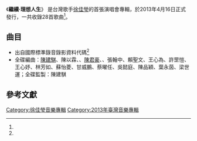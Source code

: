 {{NoteTA
|1=zh-cn:数字;zh-tw:數位;zh-hk:數碼;
|2=zh-cn:作词;zh-tw:作詞;zh-hk:填詞;
}}
{{Infobox album
| name       = 繼續‧理想人生
| type       = 演唱會專輯
| artist     = [[徐佳瑩|徐佳瑩]]
| cover      = 繼續·理想人生.jpg
| alt        =
| released   = 2013年4月16日<ref name="fiveMusic">[http://www.5music.com.tw/CDList-C.asp?cdno=434415678509 徐佳瑩『繼續‧理想人生』 - 五大唱片] FIVEMUSIC. {{zh-tw}}</ref>
| format     = [[CD|CD]]、[[數位音樂下載|數位音樂下載]]
| recorded   = 2013年<ref name="isrc">[http://isrc.ncl.edu.tw/music_view.aspx?item=12330 徐佳瑩『繼續‧理想人生』 - 國際標準錄音錄影資料代碼查詢系統] {{Webarchive|url=https://web.archive.org/web/20180910131430/http://isrc.ncl.edu.tw/music_view.aspx?item=12330 |date=2018年9月10號 }} ISRC. {{zh-tw}}</ref>
| venue      =
| studio     =
| genre      = [[華語流行音樂|華語流行音樂]]
| length     = {{Duration|m=118|s=15}}
| label      = [[亞神音樂娛樂|亞神音樂娛樂]]<ref name="isrc" />
| producer   = [[陳建騏|陳建騏]]
| reviews    =
| prev_title = [[理想人生|理想人生]]
| prev_year  = 2012
| next_title = [[尋人啟事_(專輯)|尋人啟事]]
| next_year  = 2014
| misc = {{Extra chronology
 | artist     = [[徐佳莹|徐佳莹]]演唱会专辑
 | type       = 演唱会专辑
 | prev_title =
 | prev_year  =
 | title      = 继续·理想人生
 | year       = 2013
 | next_title = [[日全蚀_(专辑)|日全蚀]]
 | next_year  = 2016
}}
}}
《'''繼續‧理想人生'''》 是台灣歌手[[徐佳瑩|徐佳瑩]]的首張演唱會專輯，於2013年4月16日正式發行，一共收錄28首歌曲<ref name="fiveMusic" />。

==曲目==
* 出自國際標準錄音錄影資料代碼<ref name="isrc" />
* 全碟編曲：[[陳建騏|陳建騏]]、陳以霖、{{ly|韓立康}}、[[陳君豪|陳君豪]]、{{ly|黃少雍}}、張翰中、賴聖文、王心為、許罡愷、王心妤、林芳如、蘇怡菱、甘威鵬、蔡曜任、吳懿庭、陳品穎、葉永茵、梁世運；全碟監製：陳建騏
{{Tracklist
| headline = Disc 1
| total_length = 57:43

| all_position = below
| all_writing = [[徐佳瑩|徐佳瑩]]
| all_note = except

| title1 = Opening＋極限
| note1 = 作詞：徐佳瑩、[[葛大為|葛大為]]
| length1 = 5:21

| title2 = 圓舞曲
| length2 = 4:14

| title3 = 失落沙洲
| length3 = 5:12

| title4 = 哼情歌
| length4 = 5:21

| title5 = 你敢不敢
| note5 = 作詞：葛大為
| length5 = 3:49

| title6 = 調色盤
| length6 = 4:03

| title7 = 旅行的意義
| note7 = 詞曲、原唱：[[陳綺貞|陳綺貞]]
| length7 = 3:49

| title8 = 喜歡你
| note8 = 詞曲：[[梁文福|梁文福]]；原唱：[[陳潔儀_(新加坡)|陳潔儀]]
| length8 = 3:46

| title9 = 翻滾吧！我的寶貝
| length9 = 3:30

| title10 = 不怕慶祝
| length10 = 4:41

| title11 = 懼高症
| note11 = 作詞：葛大為
| length11 = 4:22

| title12 = 一樣的月光
| length12 = 3:59

| title13 = 迪斯可
| length13 = 5:36
}}

{{Tracklist
| headline = Disc 2
| total_length = 60:35

| title14 = {{ly|女爵 (歌曲)|女爵 (歌)|女爵}}
| note14 = 原唱：[[楊乃文|楊乃文]]
| music14 = 吳青峰
| lyrics14 = [[吳青峰|吳青峰]]
| length14 = 4:35

| title15 = 管他什麼音樂
| note15 = 原唱：[[范曉萱|范曉萱]]
| music15 = 范曉萱、金木義則
| lyrics15 = [[何啟弘|何啟弘]]
| length15 = 3:39

| title16 = 奔
| note16 = 原唱：[[孫燕姿|孫燕姿]]
| music16 = [[李偲菘|李偲菘]]
| lyrics16 = 天天
| length16 = 4:08

| title17 = 消滅
| note17 = 原唱：[[莫文蔚|莫文蔚]]
| music17 = 大張偉
| lyrics17 = [[大張偉|大張偉]]
| length17 = 2:36

| title18 = 不要亂說
| note18 = 原唱：[[張惠妹|張惠妹]]
| music18 = 王宏恩
| lyrics18 = [[王宏恩|王宏恩]]、{{ly|鄔裕康}}
| length18 = 3:28

| title19 = 辣椒
| music19 = 徐佳瑩
| lyrics19 = 徐佳瑩
| length19 = 4:47

| title20 = 綠洲
| music20 = 徐佳瑩
| lyrics20 = 徐佳瑩、葛大為
| length20 = 3:52

| title21 = 想自由
| note21 = 原唱：[[林宥嘉|林宥嘉]]
| music21 = [[鄭楠|鄭楠]]
| lyrics21 = [[姚若龍|姚若龍]]
| length21 = 4:03

| title22 = 夜盲症
| note22 = 原唱：[[蔡健雅|蔡健雅]]
| music22 = 蔡健雅
| lyrics22 = [[小寒_(填詞人)|小寒]]
| length22 = 3:52

| title23 = {{ly|不難}}
| music23 = 徐佳瑩
| lyrics23 = 葛大為
| length23 = 4:50

| title24 = 出口
| music24 = 徐佳瑩
| lyrics24 = 徐佳瑩
| length24 = 3:03

| title25 = 香水
| music25 = 徐佳瑩
| lyrics25 = 徐佳瑩
| length25 = 3:23

| title26 = 拉拉隊
| music26 = 徐佳瑩
| lyrics26 = 徐佳瑩、葛大為
| length26 = 3:49

| title27 = 身騎白馬
| music27 = 徐佳瑩、[[蘇通達|蘇通達]]
| lyrics27 = 徐佳瑩
| length27 = 5:07

| title28 = 理想人生
| music28 = 徐佳瑩
| lyrics28 = 葛大為
| length28 = 5:23
}}

==參考文獻==
{{reflist}}

{{徐佳瑩}}

[[Category:徐佳瑩音樂專輯|Category:徐佳瑩音樂專輯]]
[[Category:2013年臺灣音樂專輯|Category:2013年臺灣音樂專輯]]